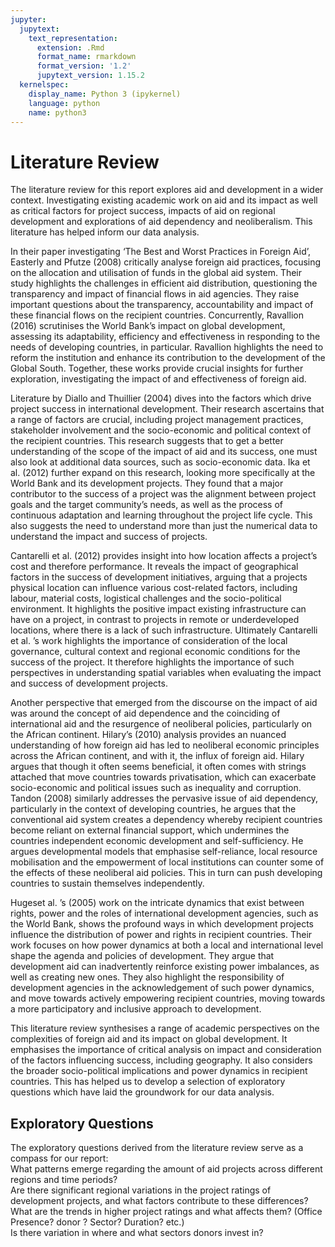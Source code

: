 ```yaml
---
jupyter:
  jupytext:
    text_representation:
      extension: .Rmd
      format_name: rmarkdown
      format_version: '1.2'
      jupytext_version: 1.15.2
  kernelspec:
    display_name: Python 3 (ipykernel)
    language: python
    name: python3
---
```


# Literature Review


The literature review for this report explores aid and development in a wider context. Investigating existing academic work on aid and its impact as well as critical factors for project success, impacts of aid on regional development and explorations of aid dependency and neoliberalism. This literature has helped inform our data analysis. 

In their paper investigating ‘The Best and Worst Practices in Foreign Aid’, Easterly and Pfutze (2008) critically analyse foreign aid practices, focusing on the allocation and utilisation of funds in the global aid system. Their study highlights the challenges in efficient aid distribution, questioning the transparency and impact of financial flows in aid agencies. They raise important questions about the transparency, accountability and impact of these financial flows on the recipient countries. Concurrently, Ravallion (2016) scrutinises the World Bank's impact on global development, assessing its adaptability, efficiency and effectiveness in responding to the needs of developing countries, in particular. Ravallion highlights the need to reform the institution and enhance its contribution to the development of the Global South. Together, these works provide crucial insights for further exploration, investigating the impact of and effectiveness of foreign aid. 

Literature by Diallo and Thuillier (2004) dives into the factors which drive project success in international development. Their research ascertains that a range of factors are crucial, including project management practices, stakeholder involvement and the socio-economic and political context of the recipient countries. This research suggests that to get a better understanding of the scope of the impact of aid and its success, one must also look at additional data sources, such as socio-economic data. Ika et al. (2012) further expand on this research, looking more specifically at the World Bank and its development projects. They found that a major contributor to the success of a project was the alignment between project goals and the target community's needs, as well as the process of continuous adaptation and learning throughout the project life cycle. This also suggests the need to understand more than just the numerical data to understand the impact and success of projects.

Cantarelli et al. (2012) provides insight into how location affects a project’s cost and therefore performance. It reveals the impact of geographical factors in the success of development initiatives, arguing that a projects physical location can influence various cost-related factors, including labour, material costs, logistical challenges and the socio-political environment. It highlights the positive impact existing infrastructure can have on a project, in contrast to projects in remote or underdeveloped locations, where there is a lack of such infrastructure. Ultimately Cantarelli et al. 's work highlights the importance of consideration of the local governance, cultural context and regional economic conditions for the success of the project. It therefore highlights the importance of such perspectives in understanding spatial variables when evaluating the impact and success of development projects. 

Another perspective that emerged from the discourse on the impact of aid was around the concept of aid dependence and the coinciding of international aid and the resurgence of neoliberal policies, particularly on the African continent. Hilary’s (2010) analysis provides an nuanced understanding of how foreign aid has led to neoliberal economic principles across the African continent, and with it, the influx of foreign aid. Hilary argues that though it often seems beneficial, it often comes with strings attached that move countries towards privatisation, which can exacerbate socio-economic and political issues such as inequality and corruption. Tandon (2008) similarly addresses the pervasive issue of aid dependency, particularly in the context of developing countries, he argues that the conventional aid system creates a dependency whereby recipient countries become reliant on external financial support, which undermines the countries independent economic development and self-sufficiency. He argues developmental models that emphasise self-reliance, local resource mobilisation and the empowerment of local institutions can counter some of the effects of these neoliberal aid policies. This in turn can push developing countries to sustain themselves independently. 

Hugeset al. 's (2005) work on the intricate dynamics that exist between rights, power and the roles of international development agencies, such as the World Bank, shows the profound ways in which development projects influence the distribution of power and rights in recipient countries. Their work focuses on how power dynamics at both a local and international level shape the agenda and policies of development. They argue that development aid can inadvertently reinforce existing power imbalances, as well as creating new ones. They also highlight the responsibility of development agencies in the acknowledgement of such power dynamics, and move towards actively empowering recipient countries, moving towards a more participatory and inclusive approach to development. 

This literature review synthesises a range of academic perspectives on the complexities of foreign aid and its impact on global development. It emphasises the importance of critical analysis on impact and consideration of the factors influencing success, including geography. It also considers the broader socio-political implications and power dynamics in recipient countries. This has helped us to develop a selection of exploratory questions which have laid the groundwork for our data analysis. 



## Exploratory Questions <br>
The exploratory questions derived from the literature review serve as a compass for our report: <br>
What patterns emerge regarding the amount of aid projects across different regions and time periods? <br>
Are there significant regional variations in the project ratings of development projects, and what factors contribute to these differences? <br>
What are the trends in higher project ratings and what affects them? (Office Presence? donor ? Sector? Duration? etc.) <br>
Is there variation in where and what sectors donors invest in? 

